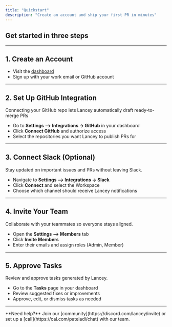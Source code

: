 ```yaml
---
title: "Quickstart"
description: "Create an account and ship your first PR in minutes"
---
```


## Get started in three steps

---

## 1. Create an Account
- Visit the [dashboard](https://platform.lancey.ai)
- Sign up with your work email or GitHub account  

---

## 2. Set Up GitHub Integration
Connecting your GitHub repo lets Lancey automatically draft ready-to-merge PRs

- Go to **Settings --> Integrations → GitHub** in your dashboard  
- Click **Connect GitHub** and authorize access  
- Select the repositories you want Lancey to publish PRs for  

---

## 3. Connect Slack (Optional)
Stay updated on important issues and PRs without leaving Slack.  
- Navigate to **Settings --> Integrations → Slack**  
- Click **Connect** and select the Workspace  
- Choose which channel should receive Lancey notifications  

---

## 4. Invite Your Team
Collaborate with your teammates so everyone stays aligned.  
- Open the **Settings --> Members** tab  
- Click **Invite Members**  
- Enter their emails and assign roles (Admin, Member)  

---

## 5. Approve Tasks
Review and approve tasks generated by Lancey.  
- Go to the **Tasks** page in your dashboard  
- Review suggested fixes or improvements  
- Approve, edit, or dismiss tasks as needed  

---

<Note>
  **Need help?** Join our [community](https://discord.com/lancey/invite) or set up a [call](https://cal.com/pateladi/chat) with our team.
</Note>
